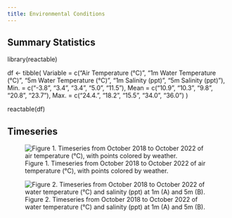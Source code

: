 ```yaml
---
title: Environmental Conditions
---
```


## Summary Statistics

library(reactable)

df <- tibble(
  Variable = c("Air Temperature (&deg;C)", "1m Water Temperature (&deg;C)", "5m Water Temperature (&deg;C)", "1m Salinity (ppt)", "5m Salinity (ppt)"),
  Min. = c("-3.8", "3.4", "3.4", "5.0", "11.5"),
  Mean = c("10.9", "10.3", "9.8", "20.8", "23.7"),
  Max. = c("24.4.", "18.2", "15.5", "34.0", "36.0")
)

reactable(df)

## Timeseries

![Figure 1. Timeseries from October 2018 to October 2022 of air temperature (&deg;C), with points colored by weather.](https://user-images.githubusercontent.com/67389727/202300773-93ae947a-ebc4-4e0b-9270-74e64c404fce.jpg)

![Figure 2. Timeseries from October 2018 to October 2022 of water temperature (&deg;C) and salinity (ppt) at 1m (A) and 5m (B).](https://user-images.githubusercontent.com/67389727/202297622-f81d6c22-398d-40e4-bc84-a960508cff75.jpg)
